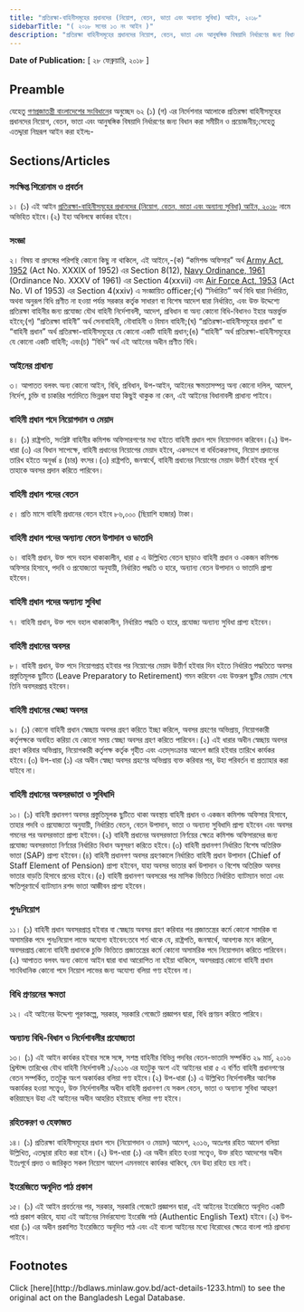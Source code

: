 ```yaml
---
title: "প্রতিরক্ষা-বাহিনীসমূহের প্রধানদের (নিয়োগ, বেতন, ভাতা এবং অন্যান্য সুবিধা) আইন, ২০১৮"
sidebarTitle: "( ২০১৮ সনের ১৩ নং আইন )"
description: "প্রতিরক্ষা বাহিনীসমূহের প্রধানদের নিয়োগ, বেতন, ভাতা এবং আনুষঙ্গিক বিষয়াদি নির্ধারণের জন্য বিধান প্রণয়নকল্পে প্রণীত আইন"
---
```


**Date of Publication:** [ ২৮ ফেব্রুয়ারি, ২০১৮ ]

## Preamble

যেহেতু [গণপ্রজাতন্ত্রী বাংলাদেশের সংবিধান](/act-957.html "গণপ্রজাতন্ত্রী বাংলাদেশের সংবিধান")ের অনুচ্ছেদ ৬২ (১) (গ) এর নির্দেশনার আলোকে প্রতিরক্ষা বাহিনীসমূহের প্রধানদের নিয়োগ, বেতন, ভাতা এবং আনুষঙ্গিক বিষয়াদি নির্ধারণের জন্য বিধান করা সমীচীন ও প্রয়োজনীয়;সেহেতু এতদ্দ্বারা নিম্নরূপ আইন করা হইলঃ-

## Sections/Articles

### সংক্ষিপ্ত শিরোনাম ও প্রবর্তন

১। (১) এই আইন [প্রতিরক্ষা-বাহিনীসমূহের প্রধানদের (নিয়োগ, বেতন, ভাতা এবং অন্যান্য সুবিধা) আইন, ২০১৮](/act-1233.html "প্রতিরক্ষা-বাহিনীসমূহের প্রধানদের (নিয়োগ, বেতন, ভাতা এবং অন্যান্য সুবিধা) আইন, ২০১৮") নামে অভিহিত হইবে।(২) ইহা অবিলম্বে কার্যকর হইবে।

### সংজ্ঞা

২। বিষয় বা প্রসঙ্গের পরিপন্থি কোনো কিছু না থাকিলে, এই আইনে,-(ক) “কমিশন্ড অফিসার” অর্থ [Army Act, 1952](/act-248.html "Army Act, 1952") (Act No. XXXIX of 1952) এর Section 8(12), [Navy Ordinance, 1961](/act-310.html "Navy Ordinance, 1961") (Ordinance No. XXXV of 1961) এর Section 4(xxvii) এবং [Air Force Act, 1953](/act-256.html "Air Force Act, 1953") (Act No. VI of 1953) এর Section 4(xxiv) এ সংজ্ঞায়িত officer;(খ) “নির্ধারিত” অর্থ বিধি দ্বারা নির্ধারিত, অথবা অনুরূপ বিধি প্রণীত না হওয়া পর্যন্ত সরকার কর্তৃক সাধারণ বা বিশেষ আদেশ দ্বারা নির্ধারিত, এবং উক্ত উদ্দেশ্যে প্রতিরক্ষা বাহিনীর জন্য প্রযোজ্য যৌথ বাহিনী নির্দেশাবলী, আদেশ, প্রবিধান বা অন্য কোনো বিধি-বিধানও ইহার অন্তর্ভুক্ত হইবে;(গ) “প্রতিরক্ষা বাহিনী” অর্থ সেনাবাহিনী, নৌবাহিনী ও বিমান বাহিনী;(ঘ) “প্রতিরক্ষা-বাহিনীসমূহের প্রধান” বা “বাহিনী প্রধান” অর্থ প্রতিরক্ষা-বাহিনীসমূহের যে কোনো একটি বাহিনী প্রধান;(ঙ) “বাহিনী” অর্থ প্রতিরক্ষা-বাহিনীসমূহের যে কোনো একটি বাহিনী; এবং(চ) “বিধি” অর্থ এই আইনের অধীন প্রণীত বিধি।

### আইনের প্রাধান্য

৩। আপাতত বলবৎ অন্য কোনো আইন, বিধি, প্রবিধান, উপ-আইন, আইনের ক্ষমতাসম্পন্ন অন্য কোনো দলিল, আদেশ, নির্দেশ, চুক্তি বা চাকরির শর্তাদিতে ভিন্নরূপ যাহা কিছুই থাকুক না কেন, এই আইনের বিধানাবলী প্রাধান্য পাইবে।

### বাহিনী প্রধান পদে নিয়োগদান ও মেয়াদ

৪। (১) রাষ্ট্রপতি, সংশ্লিষ্ট বাহিনীর কমিশন্ড অফিসারগণের মধ্য হইতে বাহিনী প্রধান পদে নিয়োগদান করিবেন।(২) উপ-ধারা (৩) এর বিধান সাপেক্ষে, বাহিনী প্রধানের নিয়োগের মেয়াদ হইবে, একসংগে বা বর্ধিতকরণসহ, নিয়োগ প্রদানের তারিখ হইতে অনূর্ধ্ব ৪ (চার) বৎসর।(৩) রাষ্ট্রপতি, জনস্বার্থে, বাহিনী প্রধানের নিয়োগের মেয়াদ উত্তীর্ণ হইবার পূর্বে তাহাকে অবসর প্রদান করিতে পারিবেন।

### বাহিনী প্রধান পদের বেতন

৫। প্রতি মাসে বাহিনী প্রধানের বেতন হইবে ৮৬,০০০ (ছিয়াশি হাজার) টাকা।

### বাহিনী প্রধান পদের অন্যান্য বেতন উপাদান ও ভাতাদি

৬। বাহিনী প্রধান, উক্ত পদে বহাল থাকাকালীন, ধারা ৫ এ উল্লিখিত বেতন ছাড়াও বাহিনী প্রধান ও একজন কমিশন্ড অফিসার হিসাবে, পদবি ও প্রযোজ্যতা অনুযায়ী, নির্ধারিত পদ্ধতি ও হারে, অন্যান্য বেতন উপাদান ও ভাতাদি প্রাপ্য হইবেন।

### বাহিনী প্রধান পদের অন্যান্য সুবিধা

৭। বাহিনী প্রধান, উক্ত পদে বহাল থাকাকালীন, নির্ধারিত পদ্ধতি ও হারে, প্রযোজ্য অন্যান্য সুবিধা প্রাপ্য হইবেন।

### বাহিনী প্রধানের অবসর

৮। বাহিনী প্রধান, উক্ত পদে নিয়োগপ্রাপ্ত হইবার পর নিয়োগের মেয়াদ উত্তীর্ণ হইবার দিন হইতে নির্ধারিত পদ্ধতিতে অবসর প্রস্তুতিমূলক ছুটিতে (Leave Preparatory to Retirement) গমন করিবেন এবং উক্তরূপ ছুটির মেয়াদ শেষে তিনি অবসরপ্রাপ্ত হইবেন।

### বাহিনী প্রধানের স্বেচ্ছা অবসর

৯। (১) কোনো বাহিনী প্রধান স্বেচ্ছায় অবসর গ্রহণ করিতে ইচ্ছা করিলে, অবসর গ্রহণের অভিপ্রায়, নিয়োগকারী কর্তৃপক্ষকে অবহিত করিয়া যে কোনো সময় স্বেচ্ছা অবসর গ্রহণ করিতে পারিবেন।(২) এই ধারার অধীন স্বেচ্ছায় অবসর গ্রহণ করিবার অভিপ্রায়, নিয়োগকারী কর্তৃপক্ষ কর্তৃক গৃহীত এবং এতদ্‌সংক্রান্ত আদেশ জারি হইবার তারিখে কার্যকর হইবে।(৩) উপ-ধারা (১) এর অধীন স্বেচ্ছা অবসর গ্রহণের অভিপ্রায় ব্যক্ত করিবার পর, উহা পরিবর্তন বা প্রত্যাহার করা যাইবে না।

### বাহিনী প্রধানের অবসরভাতা ও সুবিধাদি

১০। (১) বাহিনী প্রধানগণ অবসর প্রস্তুতিমূলক ছুটিতে থাকা অবস্থায় বাহিনী প্রধান ও একজন কমিশন্ড অফিসার হিসাবে, তাহার পদবি ও প্রযোজ্যতা অনুযায়ী, নির্ধারিত বেতন, বেতন উপাদান, ভাতা ও অন্যান্য সুবিধাদি প্রাপ্য হইবেন এবং অবসর গমনের পর অবসরভাতা প্রাপ্য হইবেন।(২) বাহিনী প্রধানের অবসরভাতা নির্ণয়ের ক্ষেত্রে কমিশন্ড অফিসারদের জন্য প্রযোজ্য অবসরভাতা নির্ণয়ের নির্ধারিত বিধান অনুসরণ করিতে হইবে।(৩) বাহিনী প্রধানগণ নির্ধারিত বিশেষ অতিরিক্ত ভাতা (SAP) প্রাপ্য হইবেন।(৪) বাহিনী প্রধানগণ অবসর গ্রহণকালে নির্ধারিত বাহিনী প্রধান উপাদান (Chief of Staff Element of Pension) প্রাপ্য হইবেন, যাহা অবসর ভাতার কর্ম উপাদান ও বিশেষ অতিরিক্ত অবসর ভাতার বাড়তি হিসাবে প্রদেয় হইবে।(৫) বাহিনী প্রধানগণ অবসরের পর মাসিক ভিত্তিতে নির্ধারিত ব্যাটম্যান ভাতা এবং ক্ষতিপূরণার্থে ব্যাটম্যান রশদ ভাতা আজীবন প্রাপ্য হইবেন।

### পুনঃনিয়োগ

১১। (১) বাহিনী প্রধান অবসরপ্রাপ্ত হইবার বা স্বেচ্ছায় অবসর গ্রহণ করিবার পর প্রজাতন্ত্রের কর্মে কোনো সামরিক বা অসামরিক পদে পুনঃনিয়োগ লাভে অযোগ্য হইবেন:তবে শর্ত থাকে যে, রাষ্ট্রপতি, জনস্বার্থে, আবশ্যক মনে করিলে, অবসরপ্রাপ্ত কোনো বাহিনী প্রধানকে চুক্তি ভিত্তিতে প্রজাতন্ত্রের কর্মে কোনো অসামরিক পদে নিয়োগদান করিতে পারিবেন।(২) আপাতত বলবৎ অন্য কোনো আইন দ্বারা বাধা আরোপিত না হইয়া থাকিলে, অবসরপ্রাপ্ত কোনো বাহিনী প্রধান সাংবিধানিক কোনো পদে নিয়োগ লাভের জন্য অযোগ্য বলিয়া গণ্য হইবেন না।

### বিধি প্রণয়নের ক্ষমতা

১২। এই আইনের উদ্দেশ্য পূরণকল্পে, সরকার, সরকারি গেজেটে প্রজ্ঞাপন দ্বারা, বিধি প্রণয়ন করিতে পারিবে।

### অন্যান্য বিধি-বিধান ও নির্দেশাবলীর প্রযোজ্যতা

১৩। (১) এই আইন কার্যকর হইবার সঙ্গে সঙ্গে, সশস্ত্র বাহিনীর বিভিন্ন পদবির বেতন-ভাতাদি সম্পর্কিত ২৯ মার্চ, ২০১৬ খ্রিস্টাব্দ তারিখের যৌথ বাহিনী নির্দেশাবলী ১/২০১৬ এর যতটুকু অংশ এই আইনের ধারা ৫ এ বর্ণিত বাহিনী প্রধানগণের বেতন সম্পর্কিত, ততটুকু অংশ অকার্যকর বলিয়া গণ্য হইবে।(২) উপ-ধারা (১) এ উল্লিখিত নির্দেশাবলীর আংশিক অকার্যকর হওয়া সত্ত্বেও, উক্ত নির্দেশাবলীর অধীন বাহিনী প্রধানগণ যে সকল বেতন, ভাতা ও অন্যান্য সুবিধা আহরণ করিয়াছেন উহা এই আইনের অধীন আহরিত হইয়াছে বলিয়া গণ্য হইবে।

### রহিতকরণ ও হেফাজত

১৪। (১) প্রতিরক্ষা বাহিনীসমূহের প্রধান পদে (নিয়োগদান ও মেয়াদ) আদেশ, ২০১৬, অতঃপর রহিত আদেশ বলিয়া উল্লিখিত, এতদ্দ্বারা রহিত করা হইল।(২) উপ-ধারা (১) এর অধীন রহিত হওয়া সত্ত্বেও, উক্ত রহিত আদেশের অধীন ইতঃপূর্বে প্রদত্ত ও জারিকৃত সকল নিয়োগ আদেশ এমনভাবে কার্যকর থাকিবে, যেন উহা রহিত হয় নাই।

### ইংরেজিতে অনূদিত পাঠ প্রকাশ

১৫। (১) এই আইন প্রবর্তনের পর, সরকার, সরকারি গেজেটে প্রজ্ঞাপন দ্বারা, এই আইনের ইংরেজিতে অনূদিত একটি পাঠ প্রকাশ করিবে, যাহা এই আইনের নির্ভরযোগ্য ইংরেজি পাঠ (Authentic English Text) হইবে।(২) উপ-ধারা (১) এর অধীন প্রকাশিত ইংরেজিতে অনূদিত পাঠ এবং এই বাংলা আইনের মধ্যে বিরোধের ক্ষেত্রে বাংলা পাঠ প্রাধান্য পাইবে।

## Footnotes

<Note>
  Click [here](http://bdlaws.minlaw.gov.bd/act-details-1233.html) to see the original act on the Bangladesh Legal Database.
</Note>

